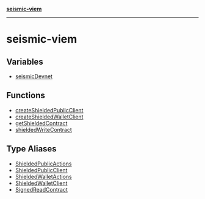[**seismic-viem**](/seismic-viem/README.mdx)

***

# seismic-viem

## Variables

- [seismicDevnet](/seismic-viem/variables/seismicDevnet.mdx)

## Functions

- [createShieldedPublicClient](/seismic-viem/functions/createShieldedPublicClient.mdx)
- [createShieldedWalletClient](/seismic-viem/functions/createShieldedWalletClient.mdx)
- [getShieldedContract](/seismic-viem/functions/getShieldedContract.mdx)
- [shieldedWriteContract](/seismic-viem/functions/shieldedWriteContract.mdx)

## Type Aliases

- [ShieldedPublicActions](/seismic-viem/type-aliases/ShieldedPublicActions.mdx)
- [ShieldedPublicClient](/seismic-viem/type-aliases/ShieldedPublicClient.mdx)
- [ShieldedWalletActions](/seismic-viem/type-aliases/ShieldedWalletActions.mdx)
- [ShieldedWalletClient](/seismic-viem/type-aliases/ShieldedWalletClient.mdx)
- [SignedReadContract](/seismic-viem/type-aliases/SignedReadContract.mdx)
